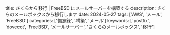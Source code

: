 title: さくらから移行 | FreeBSD にメールサーバーを構築する
description: さくらのメールボックスから移行します
date: 2024-05-27
tags: ['AWS', 'メール', 'FreeBSD']
categories: ['備忘録', '構築', 'メール']
keywords: ['postfix', 'dovecot', 'FreeBSD', 'メールサーバー', 'さくらのメールボックス', '移行']
